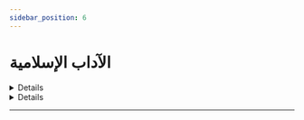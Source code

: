 ```yaml
---
sidebar_position: 6
---
```


# الآداب الإسلامية

<details>
< summary style={{fontWeight: "bold"}}>
هل يقوم الطلاب للمدرس 📃
</summary>

**سؤال:** جزاكم الله خيرا وبارك الله فيكم ألهمكم الله الصواب ووفقكم للحق. نفعنا الله ما سمعنا وغفر الله لنا ولكم وللمسلمين أجمعين آمين. يقول السائل يا شيخ في كثير من المدارس في بلاد المسلمين في المراحل التعليمية يقوم الطلاب عند دخول المعلم عليهم. فهل هذا جائز؟

**جواب:** يستدلون على هذا بقول الشاعر قم للمعلم وفه التبجيلا كاد المعلم أن يكون رسولا. بعضهم يقرأها كأنها آية وحديث. هذا العمل يدخل في الحديث الذي نهى نهي النبي صلى الله عليه وسلم أن يتمثل الناس له قياما وأهل العلم لهم فتاوى كثيرة في النهي عن ذلك. وينبغي على المعلم الناصح أن يمنع طلابه من ذلك إذا دخل يقوم الطلاب وإذا جلس يجلس هذا داخل في النهي والوعيد الذي مر معنا نعم.

</details>

<details>
< summary style={{fontWeight: "bold"}}>
هل ثبت في السنة أن الصحابة كانوا يقومون للنبي صلى الله عليه وسلم؟ 📃
</summary>

**سؤال:** يقول هل ثبت في السنة أن الصحابة رضي الله عنهم كانوا يقومون للنبي صلى الله عليه وسلم عند السلام عليه ومصافحته؟

**جواب:** الذي دلت عليه السنة أن القيام إذا كان لغرض ليس للمجرد القيام فقط للتعظيم أو أن يتمثل لشخص قياما تعظيما له إذا كان لغرض فلا بأس به. ومر معنا أحاديث عديدة متنوعة في الدلالة على ذلك سواء إذا كان الغرض السلام أو كان الغرض المساعدة "قوموا إلى سيدكم" أو الغرض المعانقة مثل ما مر معنا في قصة جابر مع عبد الله بن أنيس. إذا كان لغرض.فهذا لا بأس به المنهي عنه هو أن يقوم له تعظيما مثل ما قال الإمام البخاري رحمه الله تعالى "باب قيام الرجل للرجل تعظيم" أي لأجل هذا فقط. وأيضا مر معنا قيام فاطمة لأبيها إذا دخل تقوم وتسلم عليه وتقبل وتقبله وتجلسه، فهذه هذه كلها إذا كانت لغرض مشروع لا بأس بذلك والمنهي عنه هو القيام للتعظيم أن يتمثل لشخص قياما، ومن صور ذلك أن يدخل المجلس فيقوم من في المجلس تعظيما له وإذا أخذ مكانه في المجلس جلسوا لم يقوموا لا للسلام ولا لمعانقة ولا للمساعدة ولا لغرض آخر وإنما قاموا للتعظيم فقط.

<audio controls>
<source src="https://fatawaaudio.blob.core.windows.net/albadr/33827.wav"/>
</audio>

</details>

---